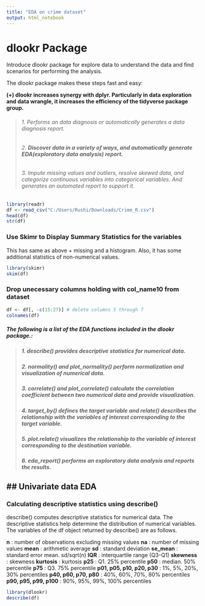 ```yaml
---
title: "EDA on crime dataset"
output: html_notebook
---
```

# dlookr Package
Introduce dlookr package for explore data to understand the data and find scenarios for performing the analysis.

The dlookr package makes these steps fast and easy:

**(+) dlookr increases synergy with dplyr. Particularly in data exploration and data wrangle, it increases the efficiency of the tidyverse package group.**

> ###### 1. Performs an data diagnosis or automatically generates a data diagnosis report.
> ###### 2. **Discover data in a variety of ways, and automatically generate EDA(exploratory data analysis) report.**
> ###### 3. Impute missing values and outliers, resolve skewed data, and categorize continuous variables into categorical variables. And generates an automated report to support it.

```r
library(readr)
df <- read_csv("C:/Users/Rushi/Downloads/Crime_R.csv")
head(df)
str(df)
```
### Use Skimr to Display Summary Statistics for the variables

This has same as above + missing and a histogram.  Also, it has some additional statistics of non-numerical values.
```r
library(skimr)
skim(df)
```
### Drop unecessary columns holding with col_name10 from dataset
```r
df <- df[, -c(15:27)] # delete columns 5 through 7
colnames(df)
```

##### The following is a list of the *EDA functions* included in the dlookr package.:

>##### 1. **describe()** provides descriptive statistics for numerical data.
>##### 2. **normality()** and plot_normality() perform normalization and visualization of numerical data.
>##### 3. **correlate()** and plot_correlate() calculate the correlation coefficient between two numerical data and provide visualization.
>##### 4. **target_by()** defines the target variable and relate() describes the relationship with the variables of interest corresponding to the target variable.
>##### 5. **plot.relate()** visualizes the relationship to the variable of interest corresponding to the destination variable.
>##### 6. **eda_report()** performs an exploratory data analysis and reports the results.

## **Univariate data EDA**
---
### Calculating descriptive statistics using describe()

 describe() computes descriptive statistics for numerical data. The descriptive statistics help determine the distribution of numerical variables.
The variables of the df object returned by describe() are as follows.

**n** : number of observations excluding missing values
**na** : number of missing values
**mean** : arithmetic average
**sd** : standard deviation
**se_mean** : standard error mean. sd/sqrt(n)
**IQR** : interquartile range (Q3-Q1)
**skewness** : skewness
**kurtosis** : kurtosis
**p25** : Q1. 25% percentile
**p50** : median. 50% percentile
**p75** : Q3. 75% percentile
**p01, p05, p10, p20, p30** : 1%, 5%, 20%, 30% percentiles
**p40, p60, p70, p80** : 40%, 60%, 70%, 80% percentiles
**p90, p95, p99, p100** : 90%, 95%, 99%, 100% percentiles
```r
library(dlookr)
describe(df)
```

